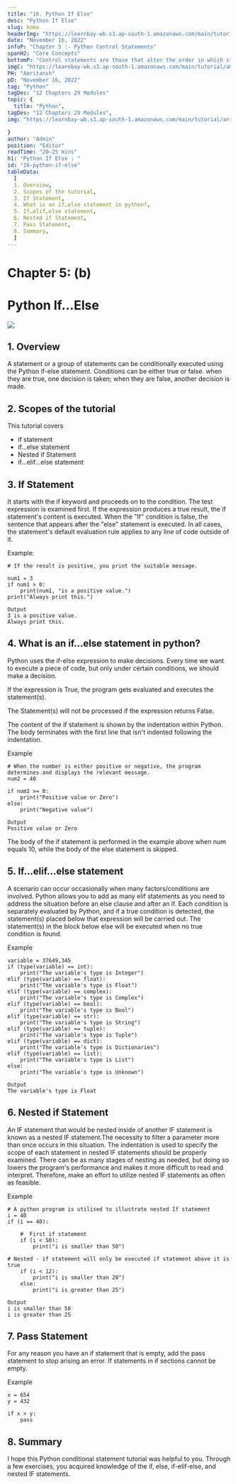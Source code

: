```yaml
---
title: "16. Python If Else"
desc: "Python If Else"
slug: home
headerImg: "https://learnbay-wb.s3.ap-south-1.amazonaws.com/main/tutorial/Python+Header.png"
date: "November 16, 2022"
infoP: "Chapter 5 :- Python Control Statements"
spanH2: "Core Concepts"
bottomP: "Control statements are those that alter the order in which statements are executed. Control statements for loops change how they usually run."
imgC: "https://learnbay-wb.s3.ap-south-1.amazonaws.com/main/tutorial/amritansh.png"
PH: "Amritansh"
pD: "November 16, 2022"
tag: "Python"
tagDes: "12 Chapters 29 Modules"
topic: {
  title: "Python",
tagDes: "12 Chapters 29 Modules",
img: "https://learnbay-wb.s3.ap-south-1.amazonaws.com/main/tutorial/arrow.png"

}
author: "Admin"
position: "Editor"
readTime: "20-25 mins"
h1: "Python If Else : "
id: "16-python-if-else"
tableData:
  [
  1. Overview,
  2. Scopes of the tutorial,  
  3. If Statement,  
  4. What is an if…else statement in python?,  
  5. If…elif…else statement,
  6. Nested if Statement,
  7. Pass Statement,
  8. Summary,
  ]
---
```



# **Chapter 5: (b)**


# **Python If…Else**


<img src="https://learnbay-wb.s3.ap-south-1.amazonaws.com/main/tutorial/python+if+else.jpg"></img>



## 1. Overview

A statement or a group of statements can be conditionally executed using the Python if-else statement. Conditions can be either true or false. when they are true, one decision is taken; when they are false, another decision is made.


## 2. Scopes of the tutorial

This tutorial covers



* if statement
* if…else statement
* Nested if Statement
* if…elif…else statement


## 3. If Statement

It starts with the if keyword and proceeds on to the condition. The test expression is examined first. If the expression produces a true result, the if statement's content is executed. When the "If" condition is false, the sentence that appears after the "else" statement is executed. In all cases, the statement's default evaluation rule applies to any line of code outside of it.

Example:


```
# If the result is positive, you print the suitable message.

num1 = 3
if num1 > 0:
    print(num1, "is a positive value.")
print("Always print this.")

Output
3 is a positive value.
Always print this.
```



## 4. What is an if…else statement in python?

Python uses the if-else expression to make decisions. Every time we want to execute a piece of code, but only under certain conditions, we should make a decision.

If the expression is True, the program gets evaluated and executes the statement(s).

The Statement(s) will not be processed if the expression returns False.

The content of the if statement is shown by the indentation within Python. The body terminates with the first line that isn't indented following the indentation.

Example


```
# When the number is either positive or negative, the program determines and displays the relevant message.
num2 = 40

if num2 >= 0:
    print("Positive value or Zero")
else:
    print("Negative value")

Output
Positive value or Zero
```


The body of the if statement is performed in the example above when num equals 10, while the body of the else statement is skipped.


## 5. If…elif…else statement

A scenario can occur occasionally when many factors/conditions are involved. Python allows you to add as many elif statements as you need to address the situation before an else clause and after an if. Each condition is separately evaluated by Python, and if a true condition is detected, the statement(s) placed below that expression will be carried out. The statement(s) in the block below else will be executed when no true condition is found.

Example


```
variable = 37649,345
if (type(variable) == int):
    print("The variable's type is Integer")
elif (type(variable) == float):
    print("The variable's type is Float")
elif (type(variable) == complex):
    print("The variable's type is Complex")
elif (type(variable) == bool):
    print("The variable's type is Bool")
elif (type(variable) == str):
    print("The variable's type is String")
elif (type(variable) == tuple):
    print("The variable's type is Tuple")
elif (type(variable) == dict):
    print("The variable's type is Dictionaries")
elif (type(variable) == list):
    print("The variable's type is List")
else:
    print("The variable's type is Unknown")

Output
The variable's type is Float
```



## 6. Nested if Statement

An IF statement that would be nested inside of another IF statement is known as a nested IF statement.The necessity to filter a parameter more than once occurs in this situation. The indentation is used to specify the scope of each statement in nested IF statements should be properly examined. There can be as many stages of nesting as needed, but doing so lowers the program's performance and makes it more difficult to read and interpret. Therefore, make an effort to utilize nested IF statements as often as feasible.

Example


```
# A python program is utilised to illustrate nested If statement
i = 40
if (i == 40):
    
    #  First if statement
    if (i < 50):
        print("i is smaller than 50")
          
# Nested - if statement will only be executed if statement above it is true
    if (i < 12):
        print("i is smaller than 20")
    else:
        print("i is greater than 25")

Output
i is smaller than 50
i is greater than 25
```



## 7. Pass Statement

For any reason you have an if statement that is empty, add the pass statement to stop arising an error. If statements in if sections cannot be empty.

Example


```
x = 654
y = 432

if x > y:
	pass
```



## 8. Summary

I hope this Python conditional statement tutorial was helpful to you. Through a few exercises, you acquired knowledge of the if, else, if-elif-else, and nested IF statements.


